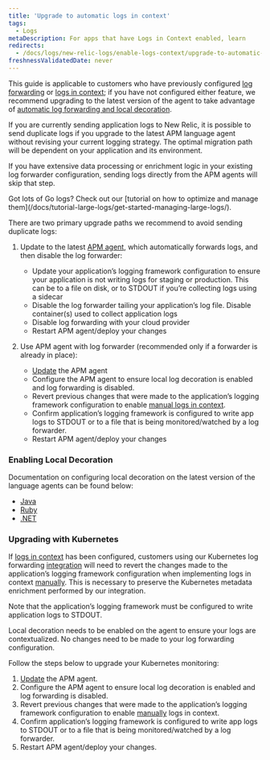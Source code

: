 ```yaml
---
title: 'Upgrade to automatic logs in context'
tags:
  - Logs
metaDescription: For apps that have Logs in Context enabled, learn 
redirects:
  - /docs/logs/new-relic-logs/enable-logs-context/upgrade-to-automatic-logs-context
freshnessValidatedDate: never
---
```



This guide is applicable to customers who have previously configured [log forwarding](/docs/logs/forward-logs/enable-log-management-new-relic/) or [logs in context](/docs/apm/new-relic-apm/getting-started/get-started-logs-context/); if you have not configured either feature, we recommend upgrading to the latest version of the <InlinePopover type="apm" /> agent to take advantage of [automatic log forwarding and local decoration](/docs/apm/new-relic-apm/getting-started/get-started-logs-context/).

If you are currently sending application logs to New Relic, it is possible to send duplicate logs if you upgrade to the latest APM language agent without revising your current logging strategy. The optimal migration path will be dependent on your application and its environment. 

If you have extensive data processing or enrichment logic in your existing log forwarder configuration, sending logs directly from the APM agents will skip that step.

<Callout variant="tip">
Got lots of Go logs? Check out our [tutorial on how to optimize and manage them](/docs/tutorial-large-logs/get-started-managing-large-logs/). 
</Callout>

There are two primary upgrade paths we recommend to avoid sending duplicate logs:

1. Update to the latest [APM agent](/docs/new-relic-one/install-configure/update-new-relic-agent/), which automatically forwards logs, and then disable the log forwarder:
    * Update your application’s logging framework configuration to ensure your application is not writing logs for staging or production. This can be to a file on disk, or to STDOUT if you’re collecting logs using a sidecar
    * Disable the log forwarder tailing your application’s log file. Disable container(s) used to collect application logs
    * Disable log forwarding with your cloud provider
    * Restart APM agent/deploy your changes


2. Use APM agent with log forwarder (recommended only if a forwarder is already in place):
    * [Update](/docs/new-relic-one/install-configure/update-new-relic-agent) the APM agent
    * Configure the APM agent to ensure local log decoration is enabled and log forwarding is disabled.
    * Revert previous changes that were made to the application’s logging framework configuration to enable [manual logs in context](/docs/logs/logs-context/logs-in-context#enable-logs).
    * Confirm application’s logging framework is configured to write app logs to STDOUT or to a file that is being monitored/watched by a log forwarder.
    * Restart APM agent/deploy your changes

### Enabling Local Decoration

Documentation on configuring local decoration on the latest version of the language agents can be found below:
* [Java](/docs/logs/logs-context/java-configure-logs-context-all/#2-decorate)
* [Ruby](/docs/logs/logs-context/configure-logs-context-ruby)
* [.NET](/docs/logs/logs-context/net-configure-logs-context-all#2-decorate)


### Upgrading with Kubernetes

If [logs in context](/docs/apm/new-relic-apm/getting-started/get-started-logs-context/) has been configured, customers using our Kubernetes log forwarding [integration](https://github.com/newrelic/helm-charts/tree/master/charts/newrelic-logging#installation) will need to revert the changes made to the application’s logging framework configuration when implementing logs in context [manually](/docs/logs/logs-context/logs-in-context#enable-logs). This is necessary to preserve the Kubernetes metadata enrichment performed by our integration.

Note that the application’s logging framework must be configured to write application logs to STDOUT. 

Local decoration needs to be enabled on the <InlinePopover type="apm" /> agent to ensure your logs are contextualized. No changes need to be made to your log forwarding configuration. 

Follow the steps below to upgrade your Kubernetes monitoring:

1. [Update](/docs/new-relic-one/install-configure/update-new-relic-agent/) the APM agent.
2. Configure the APM agent to ensure local log decoration is enabled and log forwarding is disabled.
3. Revert previous changes that were made to the application’s logging framework configuration to enable [manually](/docs/logs/logs-context/logs-in-context#enable-logs) logs in context.
4. Confirm application’s logging framework is configured to write app logs to STDOUT or to a file that is being monitored/watched by a log forwarder.
5. Restart APM agent/deploy your changes.
